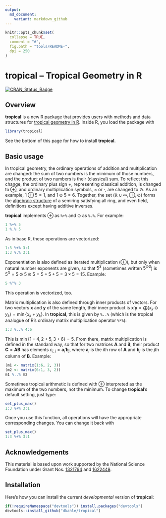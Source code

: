 ```yaml
---
output:
  md_document:
    variant: markdown_github
---
```


```r
knitr::opts_chunk$set(
  collapse = TRUE,
  comment = "#",
  fig.path = "tools/README-",
  dpi = 250
)
```



# __tropical__ – Tropical Geometry in R

[![CRAN_Status_Badge](http://www.r-pkg.org/badges/version/tropical)](https://cran.r-project.org/package=tropical)




## Overview

__tropical__ is a new R package that provides users with methods and data structures for [tropical geometry in R](https://en.wikipedia.org/wiki/Tropical_geometry).  Inside R, you load the package with 
```r
library(tropical)
```
See the bottom of this page for how to install __tropical__.


## Basic usage

In tropical geometry, the ordinary operations of addition and multiplication are changed: the sum of two numbers is the minimum of those numbers, and the product of two numbers is their (classical) sum.  To reflect this change, the ordinary plus sign $+$, representing classical addition, is changed to $\oplus$, and ordinary multiplication symbols, $\times$ or $\cdot$, are changed to $\odot$.  As an example, $1 \oplus 5 = 1$, and $1 \odot 5 = 6$.  Together, the set $(\mathbb{R} \cup \infty, \oplus, \odot)$ forms the [algebraic structure](https://en.wikipedia.org/wiki/Algebraic_structure) of a semiring satisfying all ring, and even field, definitions except having additive inverses.

__tropical__ implements $\oplus$ as `%+%` and $\odot$ as `%.%`.  For example:
```r
1 %+% 5
1 %.% 5
```
As in base R, these operations are vectorized:
```r
1:3 %+% 3:1
1:3 %.% 3:1
```
Exponentiation is also defined as iterated multiplication ($\oplus$), but only when natural number exponents are given, so that $5^{3}$ (sometimes written $5^{\odot 3}$) is $5^{3} = 5 \odot 5 \odot 5 = 5 + 5 + 5 = 3 \times 5 = 15$.  Example:
```r
5 %^% 3
```
This operation is vectorized, too.

Matrix multiplication is also defined through inner products of vectors.  For two vectors $\textbf{x}$ and $\textbf{y}$ of the same length, their inner product is $\textbf{x}'\textbf{y} = \bigoplus (x_{k} \odot y_{k}) = \min\{x_{k}+y_{k}\}$.  In __tropical__, this is given by `%..%` (which is the tropical analogue of R's ordinary matrix multiplication operator `%*%`):
```r
1:3 %..% 4:6
```
This is $\min \{1+4, 2+5, 3+6 \} = 5$.  From there, matrix multiplication is defined in the standard way, so that for two matrices $\textbf{A}$ and $\textbf{B}$, their product $\textbf{C} = \textbf{AB}$ has elements $c_{i,j} = \textbf{a}_{i}'\textbf{b}_{j}$, where $\textbf{a}_{i}$ is the $i$th row of $\textbf{A}$ and $\textbf{b}_{j}$ is the $j$th column of $\textbf{B}$. Example:
```r
(m1 <- matrix(1:6, 2, 3))
(m2 <- matrix(6:1, 3, 2))
m1 %..% m2
```

Sometimes tropical arithmetic is defined with $\oplus$ interpreted as the maximum of the two numbers, not the minimum.  To change __tropical__'s default setting, just type:
```r
set_plus_max()
1:3 %+% 3:1
```
Once you use this function, all operations will have the appropriate corresponding changes. You can change it back with 
```r
set_plus_max()
1:3 %+% 3:1
```


## Acknowledgements

This material is based upon work supported by the National Science Foundation under Grant Nos. [1321794](https://nsf.gov/awardsearch/showAward?AWD_ID=1321794) and [1622449](https://nsf.gov/awardsearch/showAward?AWD_ID=1622449).

## Installation

Here's how you can install the current _developmental_ version of __tropical__:

```R
if(!requireNamespace("devtools")) install.packages("devtools")
devtools::install_github("dkahle/tropical")
```
